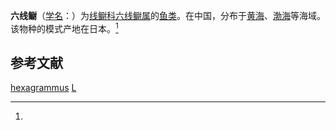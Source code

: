 {{Speciesbox
| taxon = Ernogrammus hexagrammus
| image = Naturalis Biodiversity Center - RMNH.ART.233 - Ernogrammus hexagrammus (Temminck and Schlegel) - Kawahara Keiga - 1823 - 1829 - Siebold Collection - pencil drawing - water colour.jpg
| binomial_authority = (Temminck et Schlegel, 1845)<ref name='id8083'>{{cite web| url =http://www.bioinfo.cn/db05/BjdwSpecies.php?action=view&id=8083| title =六线鳚| work =《中国动物物种编目数据库》| publisher =中国科学院微生物研究所| author =中国科学院动物研究所| accessdate =2009-04-16| deadurl =yes| archiveurl =https://web.archive.org/web/20160305071213/http://www.bioinfo.cn/db05/BjdwSpecies.php?action=view&id=8083| archivedate =2016-03-05}}</ref>
}}

'''六线鳚'''（[[学名|学名]]：{{lang|la|''Ernogrammus hexagrammus''}}）为[[线鳚科|线鳚科]][[六线鳚属|六线鳚属]]的[[鱼类|鱼类]]。在中国，分布于[[黄海|黄海]]、[[渤海|渤海]]等海域。该物种的模式产地在日本。<ref name='id8083'/>

== 参考文献 ==
{{reflist}}

{{Taxonbar|from=Q957432}}

[[Category:六线鳚属|hexagrammus]]
[[Category:_1845年描述的鱼类|L]]


{{鱸形目小作品}}
